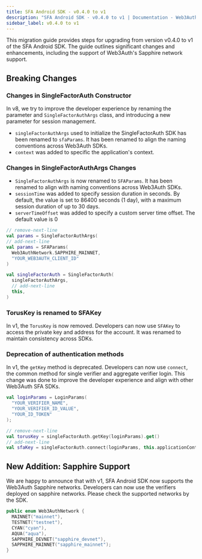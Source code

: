 ```yaml
---
title: SFA Android SDK - v0.4.0 to v1
description: "SFA Android SDK - v0.4.0 to v1 | Documentation - Web3Auth"
sidebar_label: v0.4.0 to v1
---
```


This migration guide provides steps for upgrading from version v0.4.0 to v1 of the SFA Android SDK.
The guide outlines significant changes and enhancements, including the support of Web3Auth's
Sapphire network support.

## Breaking Changes

### Changes in SingleFactorAuth Constructor

In v8, we try to improve the developer experience by renaming the parameter and
`SingleFactorAuthArgs` class, and introducing a new parameter for session management.

- `singleFactorAuthArgs` used to initialize the SingleFactorAuth SDK has been renamed to
  `sfaParams`. It has been renamed to align the naming conventions across Web3Auth SDKs.
- `context` was added to specific the application's context.

### Changes in SingleFactorAuthArgs Changes

- `SingleFactorAuthArgs` is now renamed to `SFAParams`. It has been renamed to align with naming
  conventions across Web3Auth SDKs.
- `sessionTime` was added to specify session duration in seconds. By default, the value is set to
  86400 seconds (1 day), with a maximum session duration of up to 30 days.
- `serverTimeOffset` was added to specify a custom server time offset. The default value is 0

```kotlin
// remove-next-line
val params = SingleFactorAuthArgs(
// add-next-line
val params = SFAParams(
  Web3AuthNetwork.SAPPHIRE_MAINNET,
  "YOUR_WEB3AUTH_CLIENT_ID"
)

val singleFactorAuth = SingleFactorAuth(
  singleFactorAuthArgs,
  // add-next-line
  this,
)


```

### TorusKey is renamed to SFAKey

In v1, the `TorusKey` is now removed. Developers can now use `SFAKey` to access the private key and
address for the account. It was renamed to maintain consistency across SDKs.

### Deprecation of authentication methods

In v1, the `getKey` method is deprecated. Developers can now use `connect`, the common method for
single verifier and aggregate verifier login. This change was done to improve the developer
experience and align with other Web3Auth SFA SDKs.

```kotlin
val loginParams = LoginParams(
  "YOUR_VERIFIER_NAME",
  "YOUR_VERIFIER_ID_VALUE",
  "YOUR_ID_TOKEN"
);

// remove-next-line
val torusKey = singleFactorAuth.getKey(loginParams).get()
// add-next-line
val sfaKey = singleFactorAuth.connect(loginParams, this.applicationContext)
```

## New Addition: Sapphire Support

We are happy to announce that with v1, SFA Android SDK now supports the Web3Auth Sapphire networks.
Developers can now use the verifiers deployed on sapphire networks. Please check the supported
networks by the SDK.

```kotlin
public enum Web3AuthNetwork {
  MAINNET("mainnet"),
  TESTNET("testnet"),
  CYAN("cyan"),
  AQUA("aqua"),
  SAPPHIRE_DEVNET("sapphire_devnet"),
  SAPPHIRE_MAINNET("sapphire_mainnet");
}
```
